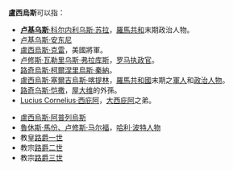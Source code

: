{{noteTA
|1=zh-hans:教皇;zh-hk:教宗;zh-tw:教宗;
}}
'''盧西烏斯'''可以指：

*[[卢基乌斯·科尔内利乌斯·苏拉|'''卢基乌斯'''·科尔内利乌斯·苏拉]]，[[羅馬共和|羅馬共和]]末期政治人物。
*[[卢基乌斯·安东尼|卢基乌斯·安东尼]]
*[[盧西烏斯·克雷|盧西烏斯·克雷]]，美國將軍。
*[[卢修斯·瓦勒里乌斯·弗拉库斯|卢修斯·瓦勒里乌斯·弗拉库斯]]，[[罗马执政官|罗马执政官]]。
*[[路奇烏斯·柯爾涅里烏斯·秦納|路奇烏斯·柯爾涅里烏斯·秦納]]。
*[[盧西烏斯·塞爾吉烏斯·喀提林|盧西烏斯·塞爾吉烏斯·喀提林]]，[[羅馬共和國|羅馬共和國]]末期之[[軍人|軍人]]和[[政治人物|政治人物]]。
*[[路奇乌斯·恺撒|路奇乌斯·恺撒]]，[[屋大维|屋大维]]的外孫。
*[[Lucius_Cornelius·西庇阿|Lucius Cornelius·西庇阿]]，[[大西庇阿|大西庇阿]]之弟。
<!----
*[[Nero|Lucius Domitius Ahenobarbus]] - later the Emperor [[Nero|Nero]]
*[[Lucius_of_Cyrene|Lucius of Cyrene]] - ([[Acts_of_the_Apostles|Acts of the Apostles]] Ch. 4)
*[[Lucius_(Emperor)|Lucius]] - a character from ''[[Le_Morte_d'Arthur|Le Morte d'Arthur]]''
---->
*[[盧西烏斯·阿普列烏斯|盧西烏斯·阿普列烏斯]]
*[[卢修斯·马尔福|魯休斯·馬份、卢修斯·马尔福]]，[[哈利·波特|哈利·波特]][[哈利·波特人物列表|人物]]
*教皇[[路爵一世|路爵一世]]
*教宗[[路爵二世|路爵二世]]
*教宗[[路爵三世|路爵三世]]

<!---
== 譯名列表 ==
*'''盧西烏斯'''：來自來自[http://tw.britannica.com/MiniSite/Folder/L00110003.html 大英百科全書線上繁體中文版]。
*[[卢修斯|卢修斯]]：來自《[[世界人名翻譯大辭典|世界人名翻譯大辭典]]》1993年版。
*[[路爵|路爵]]：來自[http://archives.catholic.org.hk/popes/index.htm 香港天主教教區檔案　歷任教宗]。

:在以下來源未證實正確之前，請不要將以下譯名放進條目內。
*[[卢基乌斯|卢基乌斯]]：來自中文維基百科。
*[[路奇烏斯|路奇烏斯]]、[[路奇乌斯|路奇乌斯]]：來自中文維基百科。
*[[魯休斯|魯休斯]]
--->

{{disambig|L|Cat=四字人名消歧义}}